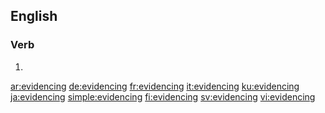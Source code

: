 ==English==

===Verb===
{{head|en|present participle}}

# {{present participle of|evidence|lang=en|nocat=1}}

[[ar:evidencing]]
[[de:evidencing]]
[[fr:evidencing]]
[[it:evidencing]]
[[ku:evidencing]]
[[ja:evidencing]]
[[simple:evidencing]]
[[fi:evidencing]]
[[sv:evidencing]]
[[vi:evidencing]]